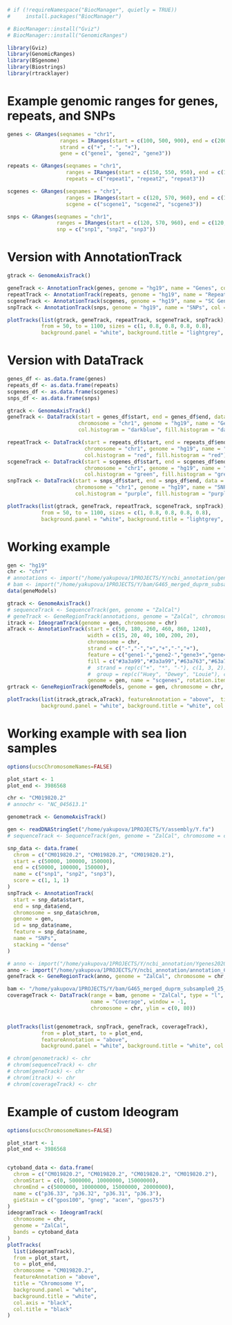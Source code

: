 ```r
# if (!requireNamespace("BiocManager", quietly = TRUE))
#     install.packages("BiocManager")

# BiocManager::install("Gviz")
# BiocManager::install("GenomicRanges")
```
```r
library(Gviz)
library(GenomicRanges)
library(BSgenome)
library(Biostrings)
library(rtracklayer)
```



# Example genomic ranges for genes, repeats, and SNPs
```r
genes <- GRanges(seqnames = "chr1",
                 ranges = IRanges(start = c(100, 500, 900), end = c(200, 600, 1000)),
                 strand = c("+", "-", "+"),
                 gene = c("gene1", "gene2", "gene3"))

repeats <- GRanges(seqnames = "chr1",
                   ranges = IRanges(start = c(150, 550, 950), end = c(180, 580, 980)),
                   repeats = c("repeat1", "repeat2", "repeat3"))

scgenes <- GRanges(seqnames = "chr1",
                   ranges = IRanges(start = c(120, 570, 960), end = c(130, 580, 970)),
                   scgene = c("scgene1", "scgene2", "scgene3"))

snps <- GRanges(seqnames = "chr1",
                ranges = IRanges(start = c(120, 570, 960), end = c(120, 570, 960)),
                snp = c("snp1", "snp2", "snp3"))
```



# Version with AnnotationTrack
```r
gtrack <- GenomeAxisTrack()

geneTrack <- AnnotationTrack(genes, genome = "hg19", name = "Genes", col = "darkblue", fill = "darkblue")
repeatTrack <- AnnotationTrack(repeats, genome = "hg19", name = "Repeats", col = "red", fill = "red")
scgeneTrack <- AnnotationTrack(scgenes, genome = "hg19", name = "SC Genes", col = "green", fill = "green")
snpTrack <- AnnotationTrack(snps, genome = "hg19", name = "SNPs", col = "purple", fill = "purple", shape = "box")

plotTracks(list(gtrack, geneTrack, repeatTrack, scgeneTrack, snpTrack), 
           from = 50, to = 1100, sizes = c(1, 0.8, 0.8, 0.8, 0.8),
           background.panel = "white", background.title = "lightgrey", col.axis = "black", col.title = "black")

```

# Version with DataTrack
```r
genes_df <- as.data.frame(genes)
repeats_df <- as.data.frame(repeats)
scgenes_df <- as.data.frame(scgenes)
snps_df <- as.data.frame(snps)

gtrack <- GenomeAxisTrack()
geneTrack <- DataTrack(start = genes_df$start, end = genes_df$end, data = rep(1, nrow(genes_df)),
                       chromosome = "chr1", genome = "hg19", name = "Genes", type = "hist", 
                       col.histogram = "darkblue", fill.histogram = "darkblue")

repeatTrack <- DataTrack(start = repeats_df$start, end = repeats_df$end, data = rep(1, nrow(repeats_df)),
                         chromosome = "chr1", genome = "hg19", name = "Repeats", type = "hist", 
                         col.histogram = "red", fill.histogram = "red")
scgeneTrack <- DataTrack(start = scgenes_df$start, end = scgenes_df$end, data = rep(1, nrow(scgenes_df)),
                         chromosome = "chr1", genome = "hg19", name = "SC Genes", type = "hist", 
                         col.histogram = "green", fill.histogram = "green")
snpTrack <- DataTrack(start = snps_df$start, end = snps_df$end, data = rep(1, nrow(snps_df)),
                      chromosome = "chr1", genome = "hg19", name = "SNPs", type = "hist", 
                      col.histogram = "purple", fill.histogram = "purple")

plotTracks(list(gtrack, geneTrack, repeatTrack, scgeneTrack, snpTrack), 
           from = 50, to = 1100, sizes = c(1, 0.8, 0.8, 0.8, 0.8), 
           background.panel = "white", background.title = "lightgrey", col.axis = "black", col.title = "black")
```

# Working example
```r
gen <- "hg19"
chr <- "chrY"
# annotations <- import("/home/yakupova/1PROJECTS/Y/ncbi_annotation/genomic.gff")
# bam <- import("/home/yakupova/1PROJECTS/Y/bam/G465_merged_duprm_subsample0_25_realigned.Y.bam")
data(geneModels)

gtrack <- GenomeAxisTrack()
# sequenceTrack <- SequenceTrack(gen, genome = "ZalCal")
# geneTrack <- GeneRegionTrack(annotations, genome = "ZalCal", chromosome = chr, name = "Genes")
itrack <- IdeogramTrack(genome = gen, chromosome = chr)
aTrack <- AnnotationTrack(start = c(50, 180, 260, 460, 860, 1240),
                          width = c(15, 20, 40, 100, 200, 20),
                          chromosome = chr,
                          strand = c("-","-","+","+","-","+"),
                          feature = c("gene1-","gene2-","gene3+","gene4+","gene5-","gene6+"),
                          fill = c("#3a3a99","#3a3a99","#63a763","#63a763","#3a3a99","#bfc237"),
                          #  strand = rep(c("+", "*", "-"), c(1, 3, 2)),
                          #  group = rep(c("Huey", "Dewey", "Louie"), c(1, 3, 2)),
                          genome = gen, name = "scgenes", rotation.item = 90, stacking="pack")
grtrack <- GeneRegionTrack(geneModels, genome = gen, chromosome = chr, name = "Gene Model")

plotTracks(list(itrack,gtrack,aTrack), featureAnnotation = "above",  title="Chromosome Y",
           background.panel = "white", background.title = "white", col.axis = "black", col.title = "black")
```
# Working example with sea lion samples
```r
options(ucscChromosomeNames=FALSE)

plot_start <- 1
plot_end <- 3986568 

chr <- "CM019820.2"
# annochr <- "NC_045613.1"

genometrack <- GenomeAxisTrack()

gen <- readDNAStringSet("/home/yakupova/1PROJECTS/Y/assembly/Y.fa")
# sequenceTrack <- SequenceTrack(gen, genome = "ZalCal", chromosome = chr, name = "Sequence")

snp_data <- data.frame(
  chrom = c("CM019820.2", "CM019820.2", "CM019820.2"),
  start = c(50000, 100000, 150000),
  end = c(50000, 100000, 150000),
  name = c("snp1", "snp2", "snp3"),
  score = c(1, 1, 1)
)
snpTrack <- AnnotationTrack(
  start = snp_data$start,
  end = snp_data$end,
  chromosome = snp_data$chrom,
  genome = gen,
  id = snp_data$name,
  feature = snp_data$name,
  name = "SNPs",
  stacking = "dense"
)

# anno <- import("/home/yakupova/1PROJECTS/Y/ncbi_annotation/Ygenes2020-08.gff3")
anno <- import("/home/yakupova/1PROJECTS/Y/ncbi_annotation/annotation_CM019821.2.gff3")
geneTrack <- GeneRegionTrack(anno, genome = "ZalCal", chromosome = chr, name = "Genes")

bam <- "/home/yakupova/1PROJECTS/Y/bam/G465_merged_duprm_subsample0_25_realigned.Y.bam"
coverageTrack <- DataTrack(range = bam, genome = "ZalCal", type = "l",
                           name = "Coverage", window = -1,
                           chromosome = chr, ylim = c(0, 80))


plotTracks(list(genometrack, snpTrack, geneTrack, coverageTrack),
           from = plot_start, to = plot_end,
           featureAnnotation = "above",
           background.panel = "white", background.title = "white", col.axis = "black", col.title = "black")
```
```r
# chrom(genometrack) <- chr
# chrom(sequenceTrack) <- chr
# chrom(geneTrack) <- chr
# chrom(itrack) <- chr
# chrom(coverageTrack) <- chr
```
# Example of custom Ideogram
```r
options(ucscChromosomeNames=FALSE)

plot_start <- 1
plot_end <- 3986568


cytoband_data <- data.frame(
  chrom = c("CM019820.2", "CM019820.2", "CM019820.2", "CM019820.2"),
  chromStart = c(0, 5000000, 10000000, 15000000),
  chromEnd = c(5000000, 10000000, 15000000, 20000000),
  name = c("p36.33", "p36.32", "p36.31", "p36.3"),
  gieStain = c("gpos100", "gneg", "acen", "gpos75")
)
ideogramTrack <- IdeogramTrack(
  chromosome = chr,
  genome = "ZalCal",
  bands = cytoband_data
)
plotTracks(
  list(ideogramTrack),
  from = plot_start,
  to = plot_end,
  chromosome = "CM019820.2",
  featureAnnotation = "above",
  title = "Chromosome Y",
  background.panel = "white",
  background.title = "white",
  col.axis = "black",
  col.title = "black"
)
```